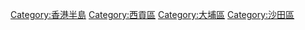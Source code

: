 {{commonscat|Sai Kung Peninsula}}
{{catmore}}
[[Category:香港半島|Category:香港半島]]
[[Category:西貢區|Category:西貢區]]
[[Category:大埔區|Category:大埔區]]
[[Category:沙田區|Category:沙田區]]
